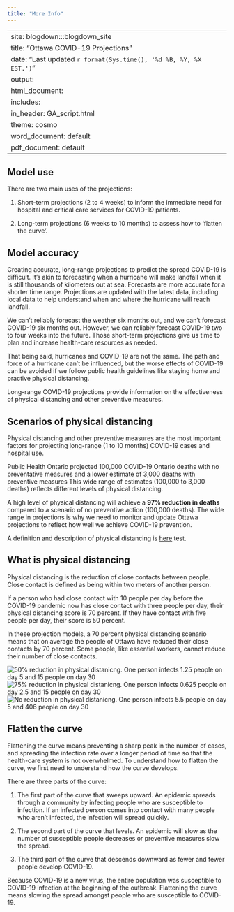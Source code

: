 ```yaml
---
title: "More Info"
---
```


---
site: blogdown:::blogdown_site
title: "Ottawa COVID-19 Projections"
date: "Last updated `r format(Sys.time(), '%d %B, %Y, %X EST.')`"
output:
  html_document:
    includes:
       in_header: GA_script.html
    theme: cosmo
  word_document: default
  pdf_document: default
---
## Model use 

There are two main uses of the projections:

1) Short-term projections (2 to 4 weeks) to inform the immediate need for hospital and critical care services for COVID-19 patients. 

2) Long-term projections (6 weeks to 10 months) to assess how to 'flatten the curve'.  

## Model accuracy 

Creating accurate, long-range projections to predict the spread COVID-19 is difficult. It's akin to forecasting when a hurricane will make landfall when it is still thousands of kilometers out at sea. Forecasts are more accurate for a shorter time range. Projections are updated with the latest data, including local data to help understand when and where the hurricane will reach landfall.  

We can't reliably forecast the weather six months out, and we can't forecast COVID-19 six months out. However, we can reliably forecast COVID-19 two to four weeks into the future. Those short-term projections give us time to plan and increase health-care resources as needed. 

That being said, hurricanes and COVID-19 are not the same. The path and force of a hurricane can't be influenced, but the worse effects of COVID-19 can be avoided if we follow public health guidelines like staying home and practive physical distancing.  

Long-range COVID-19 projections provide information on the effectiveness of physical distancing and other preventive measures. 

## Scenarios of physical distancing 

Physical distancing and other preventive measures are the most important factors for projecting long-range (1 to 10 months) COVID-19 cases and hospital use.  

Public Health Ontario projected 100,000 COVID-19 Ontario deaths with no preventative measures and a lower estimate of 3,000 deaths with preventive measures This wide range of estimates (100,000 to 3,000 deaths) reflects different levels of physical distancing.  

A high level of physical distancing will achieve a **97% reduction in deaths** compared to a scenario of no preventive action (100,000 deaths). The wide range in projections is why we need to monitor and update Ottawa projections to reflect how well we achieve COVID-19 prevention. 

 
A definition and description of physical distancing is [here](/more.html) test. 


## What is physical distancing 

Physical distancing is the reduction of close contacts between people. Close contact is defined as being within two meters of another person.  

If a person who had close contact with 10 people per day before the COVID-19 pandemic now has close contact with three people per day, their physical distancing score is 70 percent. If they have contact with five people per day, their score is 50 percent.   

In these projection models, a 70 percent physical distancing scenario means that on average the people of Ottawa have reduced their close contacts by 70 percent. Some people, like essential workers, cannot reduce their number of close contacts.

<div class="more-info-images">
<img 
    src="/images/176989- infographic 50 percent.png"
    alt="50% reduction in physical distanicng. One person infects 1.25 people on day 5 and 15 people on day 30" />
<img src="/images/176989- infographic 75 percent.png"
alt="75% reduction in physical distanicng. One person infects 0.625 people on day 2.5 and 15 people on day 30" />
<img src="/images/176989- infographic No.png"
alt="No reduction in physical distanicng. One person infects 5.5 people on day 5 and 406 people on day 30"/>
</div>

## Flatten the curve 

Flattening the curve means preventing a sharp peak in the number of cases, and spreading the infection rate over a longer period of time so that the health-care system is not overwhelmed. To understand how to flatten the curve, we first need to understand how the curve develops.  

There are three parts of the curve:  

1) The first part of the curve that sweeps upward. An epidemic spreads through a community by infecting people who are susceptible to infection. If an infected person comes into contact with many people who aren’t infected, the infection will spread quickly. 

2) The second part of the curve that levels. An epidemic will slow as the number of susceptible people decreases or preventive measures slow the spread. 

3) The third part of the curve that descends downward as fewer and fewer people develop COVID-19. 

Because COVID-19 is a new virus, the entire population was susceptible to COVID-19 infection at the beginning of the outbreak. Flattening the curve means slowing the spread amongst people who are susceptible to COVID-19.

